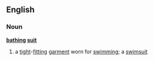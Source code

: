 ==English==
===Noun===
'''[[bathing]] [[suit]]'''
#a [[tight]]-[[fitting]] [[garment]] worn for [[swimming]]; a [[swimsuit]]